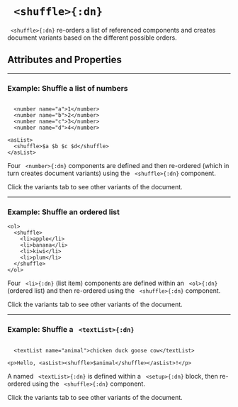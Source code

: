 


# ` <shuffle>{:dn}`


` <shuffle>{:dn}` re-orders a list of referenced components and creates document variants based on the different possible orders.

## Attributes and Properties 
 <AttrDisplay name='shuffle'/> 
 <PropDisplay name='shuffle'/>

---

### Example: Shuffle a list of numbers


```doenet-editor-horiz

  <number name="a">1</number>
  <number name="b">2</number>
  <number name="c">3</number>
  <number name="d">4</number>

<asList>
  <shuffle>$a $b $c $d</shuffle>
</asList> 
```



Four ` <number>{:dn}` components are defined and then re-ordered (which in turn creates document variants) using the ` <shuffle>{:dn}` component.


Click the variants tab to see other variants of the document.



---

### Example: Shuffle an ordered list


```doenet-editor-horiz
<ol>
  <shuffle>
    <li>apple</li>
    <li>banana</li>
    <li>kiwi</li>
    <li>plum</li>
  </shuffle>
</ol>
```



Four ` <li>{:dn}` (list item) components are defined within an ` <ol>{:dn}` (ordered list) and then re-ordered using the ` <shuffle>{:dn}` component.


Click the variants tab to see other variants of the document.



---

### Example: Shuffle a ` <textList>{:dn}`


```doenet-editor-horiz

  <textList name="animal">chicken duck goose cow</textList>

<p>Hello, <asList><shuffle>$animal</shuffle></asList>!</p>
```



A named ` <textList>{:dn}` is defined within a ` <setup>{:dn}` block, then re-ordered using the ` <shuffle>{:dn}` component.


Click the variants tab to see other variants of the document.

